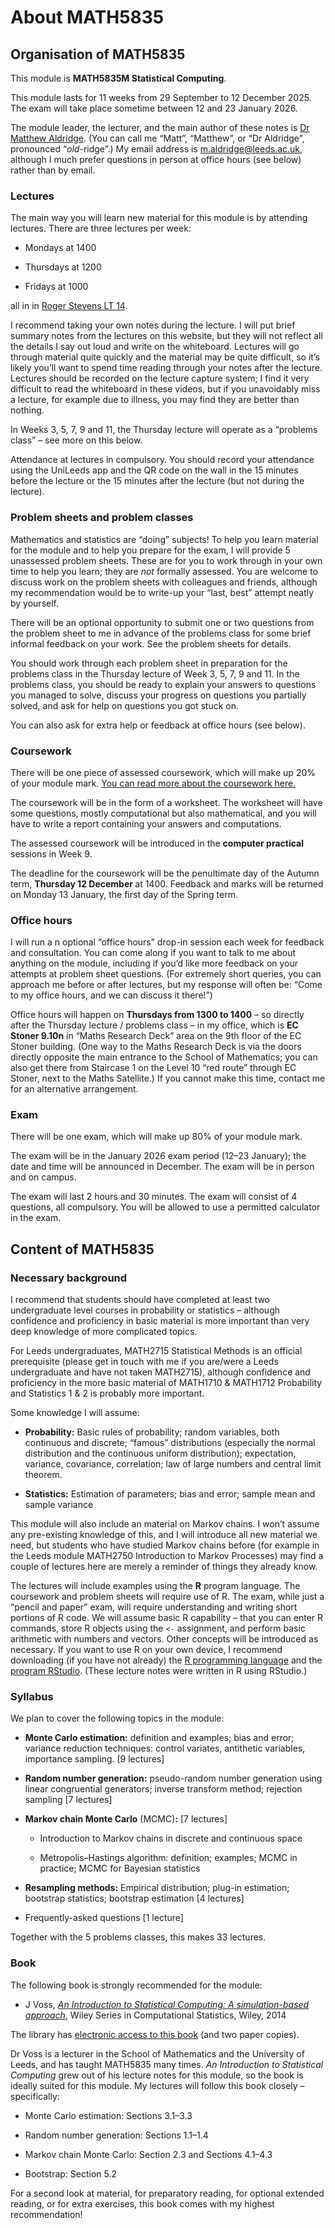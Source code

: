 # About MATH5835 {.unnumbered}


## Organisation of MATH5835 {.unnumbered}

This module is **MATH5835M Statistical Computing**.

This module lasts for 11 weeks from 29 September to 12 December 2025. The exam will take place sometime between 12 and 23 January 2026.

The module leader, the lecturer, and the main author of these notes is [Dr Matthew Aldridge](https://mpaldridge.github.io/). (You can call me "Matt", "Matthew", or "Dr Aldridge", pronounced "*old*-ridge".) My email address is [m.aldridge@leeds.ac.uk](mailto:m.aldridge@leeds.ac.uk), although I much prefer questions in person at office hours (see below) rather than by email.


### Lectures

The main way you will learn new material for this module is by attending lectures. There are three lectures per week:

* Mondays at 1400 

* Thursdays at 1200

* Fridays at 1000

all in in [Roger Stevens LT 14](https://students.leeds.ac.uk/buildings-and-rooms/3611/roger-stevens-lt-14-10m-14).

I recommend taking your own notes during the lecture. I will put brief summary notes from the lectures on this website, but they will not reflect all the details I say out loud and write on the whiteboard. Lectures will go through material quite quickly and the material may be quite difficult, so it’s likely you’ll want to spend time reading through your notes after the lecture. Lectures should be recorded on the lecture capture system; I find it very difficult to read the whiteboard in these videos, but if you unavoidably miss a lecture, for example due to illness, you may find they are better than nothing.

In Weeks 3, 5, 7, 9 and 11, the Thursday lecture will operate as a "problems class" -- see more on this below.

Attendance at lectures in compulsory. You should record your attendance using the UniLeeds app and the QR code on the wall in the 15 minutes before the lecture or the 15 minutes after the lecture (but not during the lecture).


### Problem sheets and problem classes

Mathematics and statistics are "doing" subjects! To help you learn material for the module and to help you prepare for the exam, I will provide 5 unassessed problem sheets. These are for you to work through in your own time to help you learn; they are *not* formally assessed. You are welcome to discuss work on the problem sheets with colleagues and friends, although my recommendation would be to write-up your "last, best" attempt neatly by yourself.

There will be an optional opportunity to submit one or two questions from the problem sheet to me in advance of the problems class for some brief informal feedback on your work. See the problem sheets for details.

You should work through each problem sheet in preparation for the problems class in the Thursday lecture of Week 3, 5, 7, 9 and 11. In the problems class, you should be ready to explain your answers to questions you managed to solve, discuss your progress on questions you partially solved, and ask for help on questions you got stuck on.

You can also ask for extra help or feedback at office hours (see below).

### Coursework

There will be one piece of assessed coursework, which will make up 20% of your module mark. [You can read more about the coursework here.](#coursework)

The coursework will be in the form of a worksheet. The worksheet will have some questions, mostly computational but also mathematical, and you will have to write a report containing your answers and computations.

The assessed coursework will be introduced in the **computer practical** sessions in Week 9.

The deadline for the coursework will be the penultimate day of the Autumn term, **Thursday 12 December ** at 1400. Feedback and marks will be returned on Monday 13 January, the first day of the Spring term.

### Office hours

I will run a n optional "office hours" drop-in session each week for feedback and consultation. You can come along if you want to talk to me about anything on the module, including if you'd like more feedback on your attempts at problem sheet questions. (For extremely short queries, you can approach me before or after lectures, but my response will often be: "Come to my office hours, and we can discuss it there!")

Office hours will happen on **Thursdays from 1300 to 1400** -- so directly after the Thursday lecture / problems class -- in my office, which is **EC Stoner 9.10n** in "Maths Research Deck" area on the 9th floor of the EC Stoner building. (One way to the Maths Research Deck is via the doors directly opposite the main entrance to the School of Mathematics; you can also get there from Staircase 1 on the Level 10 "red route" through EC Stoner, next to the Maths Satellite.) If you cannot make this time, contact me for an alternative arrangement.

### Exam

There will be one exam, which will make up 80% of your module mark.

The exam will be in the January 2026 exam period (12--23 January); the date and time will be announced in December. The exam will be in person and on campus.

The exam will last 2 hours and 30 minutes. The exam will consist of 4 questions, all compulsory. You will be allowed to use a permitted calculator in the exam.

## Content of MATH5835

### Necessary background

I recommend that students should have completed at least two undergraduate level courses in probability or statistics -- although confidence and proficiency in basic material is more important than very deep knowledge of more complicated topics.

For Leeds undergraduates, MATH2715 Statistical Methods is an official prerequisite (please get in touch with me if you are/were a Leeds undergraduate and have not taken MATH2715), although confidence and proficiency in the more basic material of MATH1710 & MATH1712 Probability and Statistics 1 & 2 is probably more important.

Some knowledge I will assume:

* **Probability:** Basic rules of probability; random variables, both continuous and discrete; "famous" distributions (especially the normal distribution and the continuous uniform distribution); expectation, variance, covariance, correlation; law of large numbers and central limit theorem.

* **Statistics:** Estimation of parameters; bias and error; sample mean and sample variance

This module will also include an material on Markov chains. I won't assume any pre-existing knowledge of this, and I will introduce all new material we need, but students who have studied Markov chains before (for example in the Leeds module MATH2750 Introduction to Markov Processes) may find a couple of lectures here are merely a reminder of things they already know.

The lectures will include examples using the **R** program language. The coursework and problem sheets will require use of R. The exam, while just a "pencil and paper" exam, will require understanding and writing short portions of R code. We will assume basic R capability -- that you can enter R commands, store R objects using the `<-` assignment, and perform basic arithmetic with numbers and vectors. Other concepts will be introduced as necessary. If you want to use R on your own device, I recommend downloading (if you have not already) the [R programming language](https://cran.r-project.org) and the [program RStudio](https://posit.co/downloads/). (These lecture notes were written in R using RStudio.)

### Syllabus

We plan to cover the following topics in the module:

* **Monte Carlo estimation:** definition and examples; bias and error; variance reduction techniques: control variates, antithetic variables, importance sampling. [9 lectures]

* **Random number generation:** pseudo-random number generation using linear congruential generators; inverse transform method; rejection sampling [7 lectures]

* **Markov chain Monte Carlo** (MCMC)**:** [7 lectures]

  * Introduction to Markov chains in discrete and continuous space
  
  * Metropolis--Hastings algorithm: definition; examples; MCMC in practice; MCMC for Bayesian statistics
  
* **Resampling methods:** Empirical distribution; plug-in estimation; bootstrap statistics; bootstrap estimation [4 lectures]

* Frequently-asked questions [1 lecture]

Together with the 5 problems classes, this makes 33 lectures.

### Book

The following book is strongly recommended for the module:

* J Voss, [*An Introduction to Statistical Computing: A simulation-based approach*](https://leeds.primo.exlibrisgroup.com/permalink/44LEE_INST/1fj430b/cdi_askewsholts_vlebooks_9781118728031), Wiley Series in Computational Statistics, Wiley, 2014

The library has [electronic access to this book](https://leeds.primo.exlibrisgroup.com/permalink/44LEE_INST/1fj430b/cdi_askewsholts_vlebooks_9781118728031) (and two paper copies).

Dr Voss is a lecturer in the School of Mathematics and the University of Leeds, and has taught MATH5835 many times. *An Introduction to Statistical Computing* grew out of his lecture notes for this module, so the book is ideally suited for this module. My lectures will follow this book closely -- specifically:

* Monte Carlo estimation: Sections 3.1--3.3

* Random number generation: Sections 1.1--1.4

* Markov chain Monte Carlo: Section 2.3 and Sections 4.1--4.3

* Bootstrap: Section 5.2

For a second look at material, for preparatory reading, for optional extended reading, or for extra exercises, this book comes with my highest recommendation!

